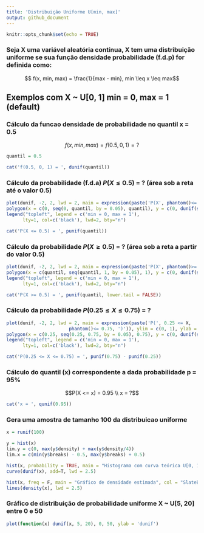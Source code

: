 ```yaml
---
title: 'Distribuição Uniforme U[min, max]'
output: github_document
---
```


```r
knitr::opts_chunk$set(echo = TRUE)
```

### Seja X uma variável aleatória contínua, X tem uma distribuição uniforme se sua função densidade probabilidade (f.d.p) for definida como:

$$ f(x, min, max) = \frac{1}{max - min}, min \leq x \leq max$$

## Exemplos com X ~ U[0, 1] min = 0, max = 1 (default)

### Cálculo da funcao densidade de probabilidade no quantil x = 0.5

$$ f(x, min, max) = f(0.5, 0, 1) = ?$$

```r
quantil = 0.5
```

```r
cat('f(0.5, 0, 1) = ', dunif(quantil))
```

### Cálculo da probabilidade (f.d.a) $P(X \leq 0.5)$ = ? (área sob a reta até o valor 0.5)

```r
plot(dunif, -2, 2, lwd = 2, main = expression(paste('P(X', phantom()<= 0.5, ')')), ylim = c(0, 1), ylab = 'dunif')
polygon(x = c(0, seq(0, quantil, by = 0.05), quantil), y = c(0, dunif(seq(0, quantil, by = 0.05)), 0), col = 'SlateBlue1')
legend("topleft", legend = c('min = 0, max = 1'), 
      lty=1, col=c('black'), lwd=2, bty="n")
```

```r
cat('P(X <= 0.5) = ', punif(quantil))
```

### Cálculo da probabilidade $P(X \geq 0.5)$ = ?  (área sob a reta a partir do valor 0.5)

```r
plot(dunif, -2, 2, lwd = 2, main = expression(paste('P(X', phantom()>= 0.5, ')')), ylim = c(0, 1), ylab = 'dunif')
polygon(x = c(quantil, seq(quantil, 1, by = 0.05), 1), y = c(0, dunif(seq(quantil, 1, by = 0.05)), 0), col = 'SlateBlue1')
legend("topleft", legend = c('min = 0, max = 1'), 
      lty=1, col=c('black'), lwd=2, bty="n")
```

```r
cat('P(X >= 0.5) = ', punif(quantil, lower.tail = FALSE))
```

### Cálculo da probabilidade $P(0.25 \leq X \leq 0.75)$ = ?

```r
plot(dunif, -2, 2, lwd = 2, main = expression(paste('P(', 0.25 <= X,
                       phantom()<= 0.75, ')')), ylim = c(0, 1), ylab = 'dunif')
polygon(x = c(0.25, seq(0.25, 0.75, by = 0.05), 0.75), y = c(0, dunif(seq(0.25, 0.75, by = 0.05)), 0), col = 'SlateBlue1')
legend("topleft", legend = c('min = 0, max = 1'), 
      lty=1, col=c('black'), lwd=2, bty="n")
```

```r
cat('P(0.25 <= X <= 0.75) = ', punif(0.75) - punif(0.25))
```

### Cálculo do quantil (x) correspondente a dada probabilidade p = 95%

$$P(X <= x) = 0.95 \\
     x = ?$$

```r
cat('x = ', qunif(0.95))
```

### Gera uma amostra de tamanho 100 da distribuicao uniforme

```r
x = runif(100)
```

```r
y = hist(x)
lim.y = c(0, max(y$density) + max(y$density/4))
lim.x = c(min(y$breaks) - 0.5, max(y$breaks) + 0.5)
```

```r
hist(x, probability = TRUE, main = "Histograma com curva teórica U[0, 1]", col = "SlateBlue1", xlim = lim.x, ylim = lim.y)
curve(dunif(x), add=T, lwd = 2.5) 

hist(x, freq = F, main = "Gráfico de densidade estimada", col = "SlateBlue1", xlim = lim.x, ylim = lim.y)
lines(density(x), lwd = 2.5)
```

### Gráfico de distribuição de probabilidade uniforme X ~ U[5, 20] entre 0 e 50

```r
plot(function(x) dunif(x, 5, 20), 0, 50, ylab = 'dunif')
```